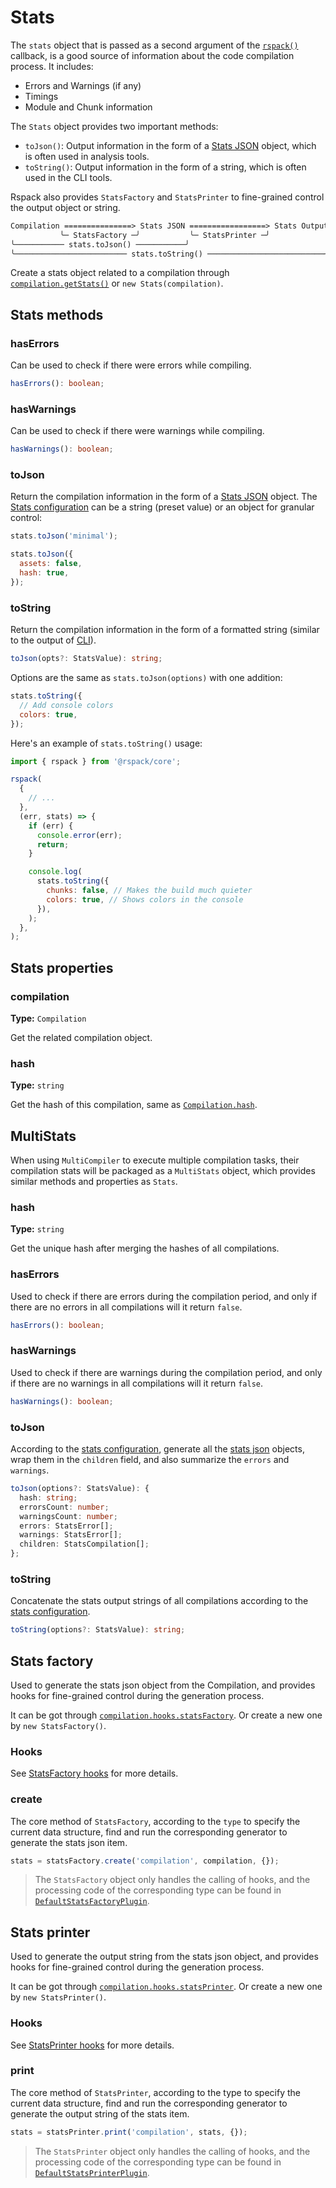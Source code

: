 
# Stats

The `stats` object that is passed as a second argument of the [`rspack()`](/api/javascript-api/index#rspack) callback, is a good source of information about the code compilation process. It includes:

- Errors and Warnings (if any)
- Timings
- Module and Chunk information

The `Stats` object provides two important methods:

- `toJson()`: Output information in the form of a [Stats JSON](/api/javascript-api/stats-json) object, which is often used in analysis tools.
- `toString()`: Output information in the form of a string, which is often used in the CLI tools.

Rspack also provides `StatsFactory` and `StatsPrinter` to fine-grained control the output object or string.

```txt title=Stats Output
Compilation ===============> Stats JSON =================> Stats Output
           ╰─ StatsFactory ─╯           ╰─ StatsPrinter ─╯
╰─────────── stats.toJson() ───────────╯
╰───────────────────────── stats.toString() ──────────────────────────╯
```

Create a stats object related to a compilation through [`compilation.getStats()`](/api/javascript-api/compilation#getstats) or `new Stats(compilation)`.

## Stats methods

### hasErrors

Can be used to check if there were errors while compiling.

```ts
hasErrors(): boolean;
```

### hasWarnings

Can be used to check if there were warnings while compiling.

```ts
hasWarnings(): boolean;
```

### toJson

Return the compilation information in the form of a [Stats JSON](/api/javascript-api/stats-json) object. The [Stats configuration](/config/stats) can be a string (preset value) or an object for granular control:

```js
stats.toJson('minimal');
```

```js
stats.toJson({
  assets: false,
  hash: true,
});
```

### toString

Return the compilation information in the form of a formatted string (similar to the output of [CLI](/api/cli)).

```ts
toJson(opts?: StatsValue): string;
```

Options are the same as `stats.toJson(options)` with one addition:

```js
stats.toString({
  // Add console colors
  colors: true,
});
```

Here's an example of `stats.toString()` usage:

```js
import { rspack } from '@rspack/core';

rspack(
  {
    // ...
  },
  (err, stats) => {
    if (err) {
      console.error(err);
      return;
    }

    console.log(
      stats.toString({
        chunks: false, // Makes the build much quieter
        colors: true, // Shows colors in the console
      }),
    );
  },
);
```

## Stats properties

### compilation

**Type:** `Compilation`

Get the related compilation object.

<Collapse>
  <CollapsePanel className="collapse-code-panel" header="Stats.ts" key="stats">
    <CompilationType />
  </CollapsePanel>
</Collapse>

### hash

**Type:** `string`

Get the hash of this compilation, same as [`Compilation.hash`](/api/javascript-api/compilation#hashfullhash).

## MultiStats

When using `MultiCompiler` to execute multiple compilation tasks, their compilation stats will be packaged as a `MultiStats` object, which provides similar methods and properties as `Stats`.

### hash

<Badge text="ReadOnly" type="info" />

**Type:** `string`

Get the unique hash after merging the hashes of all compilations.

### hasErrors

Used to check if there are errors during the compilation period, and only if there are no errors in all compilations will it return `false`.

```ts
hasErrors(): boolean;
```

### hasWarnings

Used to check if there are warnings during the compilation period, and only if there are no warnings in all compilations will it return `false`.

```ts
hasWarnings(): boolean;
```

### toJson

According to the [stats configuration](/config/stats), generate all the [stats json](/api/javascript-api/stats-json) objects, wrap them in the `children` field, and also summarize the `errors` and `warnings`.

```ts
toJson(options?: StatsValue): {
  hash: string;
  errorsCount: number;
  warningsCount: number;
  errors: StatsError[];
  warnings: StatsError[];
  children: StatsCompilation[];
};
```

### toString

Concatenate the stats output strings of all compilations according to the [stats configuration](/config/stats).

```ts
toString(options?: StatsValue): string;
```

## Stats factory

Used to generate the stats json object from the Compilation, and provides hooks for fine-grained control during the generation process.

It can be got through [`compilation.hooks.statsFactory`](/api/plugin-api/compilation-hooks#statsfactory). Or create a new one by `new StatsFactory()`.

### Hooks

See [StatsFactory hooks](/api/plugin-api/stats-hooks#statsfactory) for more details.

### create

The core method of `StatsFactory`, according to the `type` to specify the current data structure, find and run the corresponding generator to generate the stats json item.

```ts
stats = statsFactory.create('compilation', compilation, {});
```

> The `StatsFactory` object only handles the calling of hooks, and the processing code of the corresponding type can be found in [`DefaultStatsFactoryPlugin`](https://github.com/web-infra-dev/rspack/blob/main/packages/rspack/src/stats/DefaultStatsFactoryPlugin.ts).

## Stats printer

Used to generate the output string from the stats json object, and provides hooks for fine-grained control during the generation process.

It can be got through [`compilation.hooks.statsPrinter`](/api/plugin-api/compilation-hooks#statsprinter). Or create a new one by `new StatsPrinter()`.

### Hooks

See [StatsPrinter hooks](/api/plugin-api/stats-hooks#statsprinter) for more details.

### print

The core method of `StatsPrinter`, according to the type to specify the current data structure, find and run the corresponding generator to generate the output string of the stats item.

```ts
stats = statsPrinter.print('compilation', stats, {});
```

> The `StatsPrinter` object only handles the calling of hooks, and the processing code of the corresponding type can be found in [`DefaultStatsPrinterPlugin`](https://github.com/web-infra-dev/rspack/blob/main/packages/rspack/src/stats/DefaultStatsPrinterPlugin.ts).
